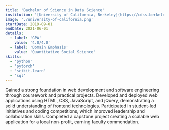 ```yaml
---
title: 'Bachelor of Science in Data Science'
institution: '[University of California, Berkeley](https://cdss.berkeley.edu/)'
image: './university-of-california.png'
startDate: 2019-09-01
endDate: 2021-06-01
details:
  - label: 'GPA'
    value: '4.0/4.0'
  - label: 'Domain Emphasis'
    value: 'Quantitative Social Science'
skills:
  - 'python'
  - 'pytorch'
  - 'scikit-learn'
  - 'sql'
---
```


Gained a strong foundation in web development and software engineering through coursework and practical projects. Developed and deployed web applications using HTML, CSS, JavaScript, and jQuery, demonstrating a solid understanding of frontend technologies. Participated in student-led initiatives and coding competitions, which improved leadership and collaboration skills. Completed a capstone project creating a scalable web application for a local non-profit, earning faculty commendation.
